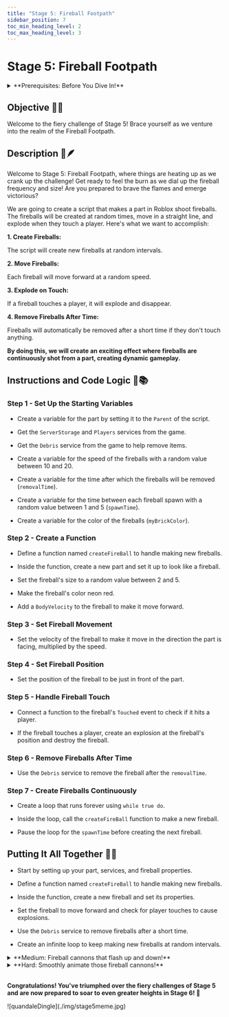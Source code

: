 ```yaml
---
title: "Stage 5: Fireball Footpath"
sidebar_position: 7
toc_min_heading_level: 2
toc_max_heading_level: 3
---
```



# Stage 5: Fireball Footpath

<details>
    <summary>**Prerequisites: Before You Dive In!**</summary>

    To embark on the fiery adventure of Stage 5: Fireball Footpath, you'll need to complete a series of exciting challenges to prepare yourself! Here's what you need to master before diving into the flames:

    **1. Intro**

    Get ready to ignite your coding journey with an introduction to the basics!

    **2. Setup**

    Equip yourself with the essential tools and knowledge to navigate the Roblox world like a true coding champion!

    **3. Stage 1: Ascending Walls**

    Conquer the heights and sharpen your skills by scaling the walls of coding excellence!

    **4. Stage 2: Sphere Stairs**

    Roll into the next stage of coding expertise as you ascend the spherical steps towards mastery!

    **5. Stage 3: Plank Walkway**

    Balance your way through the challenges and hone your precision on the wobbly planks of coding creativity!

    **6. Stage 4: KillBrick Path**

    Navigate the treacherous path of kill bricks and sharpen your reflexes in the face of danger!

    **Once you've conquered these stages, you'll be ready to face the blazing inferno of Stage 5: Fireball Footpath! Are you prepared to dance through the flames and emerge victorious? Let's find out! 🌟🔥**
</details>

<div align="center">
  <ReactPlayer controls url={MyVideoUrl}/>
</div>

## Objective 🧐🗿

Welcome to the fiery challenge of Stage 5! Brace yourself as we venture into the realm of the Fireball Footpath.

## Description 📖🪶

Welcome to Stage 5: Fireball Footpath, where things are heating up as we crank up the challenge! Get ready to feel the burn as we dial up the fireball frequency and size! Are you prepared to brave the flames and emerge victorious?

We are going to create a script that makes a part in Roblox shoot fireballs. The fireballs will be created at random times, move in a straight line, and explode when they touch a player. Here's what we want to accomplish: 

**1. Create Fireballs:**

The script will create new fireballs at random intervals. 

**2. Move Fireballs:**

Each fireball will move forward at a random speed. 

**3. Explode on Touch:**

If a fireball touches a player, it will explode and disappear. 

**4. Remove Fireballs After Time:**

Fireballs will automatically be removed after a short time if they don't touch anything. 

**By doing this, we will create an exciting effect where fireballs are continuously shot from a part, creating dynamic gameplay.** 

## Instructions and Code Logic 📝📚

### Step 1 - Set Up the Starting Variables

- Create a variable for the part by setting it to the `Parent` of the script. 

- Get the `ServerStorage` and `Players` services from the game. 

- Get the `Debris` service from the game to help remove items. 

- Create a variable for the speed of the fireballs with a random value between 10 and 20. 

- Create a variable for the time after which the fireballs will be removed (`removalTime`). 

- Create a variable for the time between each fireball spawn with a random value between 1 and 5 (`spawnTime`). 

- Create a variable for the color of the fireballs (`myBrickColor`). 

### Step 2 - Create a Function

- Define a function named `createFireBall` to handle making new fireballs. 

- Inside the function, create a new part and set it up to look like a fireball. 

- Set the fireball's size to a random value between 2 and 5. 

- Make the fireball's color neon red. 

- Add a `BodyVelocity` to the fireball to make it move forward. 

### Step 3 - Set Fireball Movement

- Set the velocity of the fireball to make it move in the direction the part is facing, multiplied by the speed. 

### Step 4 - Set Fireball Position

- Set the position of the fireball to be just in front of the part. 

### Step 5 - Handle Fireball Touch

- Connect a function to the fireball's `Touched` event to check if it hits a player. 

- If the fireball touches a player, create an explosion at the fireball's position and destroy the fireball. 

### Step 6 - Remove Fireballs After Time

- Use the `Debris` service to remove the fireball after the `removalTime`. 

### Step 7 - Create Fireballs Continuously

- Create a loop that runs forever using `while true do`. 

- Inside the loop, call the `createFireBall` function to make a new fireball. 

- Pause the loop for the `spawnTime` before creating the next fireball. 

## Putting It All Together 🔧🔩

- Start by setting up your part, services, and fireball properties. 

- Define a function named `createFireBall` to handle making new fireballs. 

- Inside the function, create a new fireball and set its properties. 

- Set the fireball to move forward and check for player touches to cause explosions. 

- Use the `Debris` service to remove fireballs after a short time. 

- Create an infinite loop to keep making new fireballs at random intervals. 

<details>
    <summary>**Medium: Fireball cannons that flash up and down!**</summary>
    
    <div align='center'>
        <ReactPlayer controls url={MyVideoUrl2}/>
    </div>

    <br  />
    

    **Description 📖🪶** 

    We are going to create a script that makes a brick in Roblox move up and down continuously. Additionally, it will create a fireball at each position change. Here's what we want to accomplish: 

    *1. Move Up and Down:*
    
    The brick will move up to a certain height and then move back down to its original position. 

    *2. Smooth Movement:*
    
    The movement will be smooth and continuous. 

    *3. Create Fireball:*
    
    At each position change, a fireball will be created. 

    *By doing this, the brick will create a smooth up and down animation effect and spawn fireballs.* 

    <br  />

    **Instructions and Code Logic 📝📚**

    Step 1 - Set Up the Starting Variables

    - Create a variable for the brick by setting it to the `Parent` of the script. 

    - Store the original height of the brick. 

    - Set the maximum height the brick will move up to (`maxHeight`). 

    - Set the speed at which the brick will move (`moveSpeed`). 

    - Create a true/false variable to know if the brick is moving up (`isAscending`). 

    Step 2 - Create a Function

    - Define a function named `moveUpAndDown`. 

    - Inside the function, check if `isAscending` is true. 

    - If true, move the brick up by adding to its Y position using `Vector3`. 

    - If the brick reaches `maxHeight`, set `isAscending` to false. 

    - If false, move the brick down by subtracting from its Y position using `Vector3`. 

    - If the brick reaches its original height, set `isAscending` to true. 

    Step 3 - Create an Infinite Loop

    - Create a loop that runs forever using `while true do`. 

    - Inside the loop, call the `moveUpAndDown` function to move the brick. 

    - Call a function to create a fireball (`createFireBall`). 

    - Use the `wait` function to pause the loop for a short time. 

    <br  />

    **Putting It All Together 🔧🔩**

    - Start by setting up your brick, height, speed, and direction variables. 

    - Define a function named `moveUpAndDown` to handle the continuous movement. 

    - Inside the function, move the brick up or down based on the `isAscending` variable. 

    - Create an infinite loop using `while true do` to keep calling the `moveUpAndDown` function and create fireballs. 

    - Use the `wait` function to pause the loop during each iteration. 
</details>

<details>
    <summary>**Hard: Smoothly animate those fireball cannons!**</summary>
    
    <div align='center'>
        <ReactPlayer controls url={MyVideoUrl3}/>
    </div>

    <br  />

    **Description 📖🪶** 

    We are going to create a script that makes a brick in Roblox move up and down continuously using tween animations. Here's what we want to accomplish: 

    *1. Move Up and Down:*
    
    The brick will move up to a certain height and then move back down to its original position. 

    *2. Smooth Movement:*
    
    The movement will be smooth and continuous. 

    *By doing this, the brick will create a smooth up and down animation effect.* 

    <br  />

    **Instructions and Code Logic 📝📚**

    Step 1 - Set Up the Starting Variables

    - Get the `TweenService` from the game. 

    - Create a variable for the brick by setting it to the `Parent` of the script. 

    - Store the original position of the brick. 

    - Set the maximum height the brick will move up to (`maxHeight`). 

    - Set the speed at which the brick will move (`moveSpeed`). 

    Step 2 - Create the Functions

    - Define a function named `createTween` that takes a `targetPosition` as an argument. 

    - Inside the function, create a `TweenInfo` object to define the properties of the tween animation: 

        - Time it takes for the tween to complete (`moveSpeed`). 

        - Easing style (`Linear`). 

        - Easing direction (`InOut`). 

        - Number of times to repeat (`0`). 

        - Should it reverse when complete (`false`). 

        - Delay before starting (`0`). 

    - Define the goal position for the tween. 

    - Create and return the tween object using `TweenService:Create`. 

    - Define a function named `moveUpAndDown`. 

    - Inside the function, create a tween to move the brick up by calling `createTween` with the target position being the original position plus the maximum height. 

    - Create a tween to move the brick down by calling `createTween` with the original position. 

    - Connect a function to the `Completed` event of the ascending tween to play the descending tween when the ascending tween finishes. 

    - Connect a function to the `Completed` event of the descending tween to play the ascending tween when the descending tween finishes. 

    - Call the `moveUpAndDown` function to start the up and down movement. 

    <br  />

    **Putting It All Together 🔧🔩**

    - Start by setting up your tween service, brick, and other variables. 

    - Define a function named `createTween` to create tweens. 

    - Define a function named `moveUpAndDown` to handle the continuous movement. 

    - Inside the function, create tweens for moving up and down, and handle their completion events to loop the movement. 

    - Call the `moveUpAndDown` function to start the movement. 
</details>

<br  />

**Congratulations! You've triumphed over the fiery challenges of Stage 5 and are now prepared to soar to even greater heights in Stage 6! 🌟**

<div style={{
    margin: '0 auto',
    width: '70%',
    height: 'auto',
}}>
    ![quandaleDingle](./img/stage5meme.jpg)
</div>

<div align='center'>
    <ReactAudioPlayer
        src={audioFile}
        controls
    />
</div>
